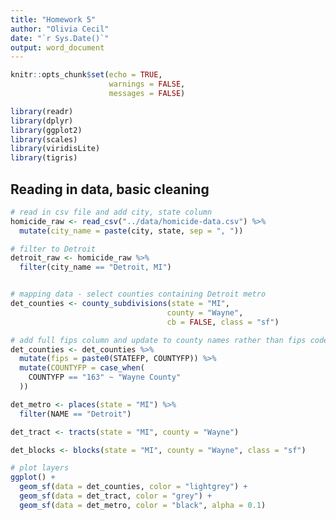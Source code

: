 ```yaml
---
title: "Homework 5"
author: "Olivia Cecil"
date: "`r Sys.Date()`"
output: word_document
---
```


```r
knitr::opts_chunk$set(echo = TRUE,
                      warnings = FALSE,
                      messages = FALSE)
```

```r
library(readr)
library(dplyr)
library(ggplot2)
library(scales)
library(viridisLite)
library(tigris)
```

## Reading in data, basic cleaning

```r

# read in csv file and add city, state column
homicide_raw <- read_csv("../data/homicide-data.csv") %>% 
  mutate(city_name = paste(city, state, sep = ", "))

# filter to Detroit
detroit_raw <- homicide_raw %>% 
  filter(city_name == "Detroit, MI")



```


```r

# mapping data - select counties containing Detroit metro
det_counties <- county_subdivisions(state = "MI", 
                                   county = "Wayne", 
                                   cb = FALSE, class = "sf")

# add full fips column and update to county names rather than fips codes
det_counties <- det_counties %>% 
  mutate(fips = paste0(STATEFP, COUNTYFP)) %>% 
  mutate(COUNTYFP = case_when(
    COUNTYFP == "163" ~ "Wayne County"
  ))

det_metro <- places(state = "MI") %>% 
  filter(NAME == "Detroit")

det_tract <- tracts(state = "MI", county = "Wayne")

det_blocks <- blocks(state = "MI", county = "Wayne", class = "sf")

# plot layers
ggplot() +
  geom_sf(data = det_counties, color = "lightgrey") +
  geom_sf(data = det_tract, color = "grey") +
  geom_sf(data = det_metro, color = "black", alpha = 0.1)
```



